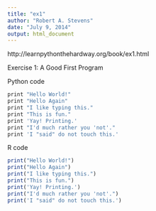 ```yaml
---
title: "ex1"
author: "Robert A. Stevens"
date: "July 9, 2014"
output: html_document
---
```


http://learnpythonthehardway.org/book/ex1.html

Exercise 1: A Good First Program

Python code

```r
print "Hello World!"
print "Hello Again"
print "I like typing this."
print "This is fun."
print 'Yay! Printing.'
print "I'd much rather you 'not'."
print 'I "said" do not touch this.'
```

R code

```r
print("Hello World!")
print("Hello Again")
print("I like typing this.")
print("This is fun.")
print('Yay! Printing.')
print("I'd much rather you 'not'.")
print('I "said" do not touch this.')
```
